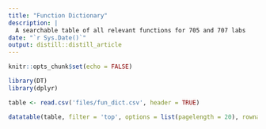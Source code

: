 ```yaml
---
title: "Function Dictionary"
description: |
  A searchable table of all relevant functions for 705 and 707 labs
date: "`r Sys.Date()`"
output: distill::distill_article
---
```


```r
knitr::opts_chunk$set(echo = FALSE)

library(DT)
library(dplyr)
```

```r

table <- read.csv('files/fun_dict.csv', header = TRUE)

```


```r
datatable(table, filter = 'top', options = list(pagelength = 20), rownames = FALSE)
```



